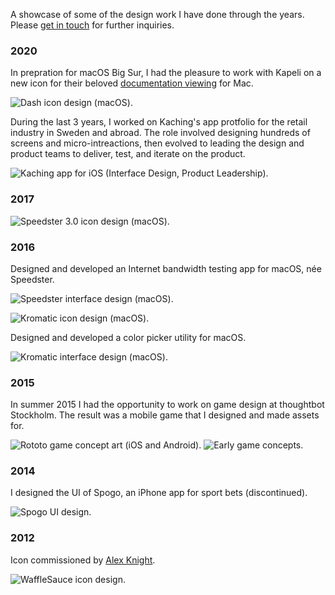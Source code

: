 
<Seo title="Portfolio" />
<Helmet bodyAttributes={{ class: 'portfolio-page' }} />

<PageHeader title="Portfolio">

  A showcase of some of the design work I have done through the years. Please [get in touch](/contact) for further inquiries.

</PageHeader>

### 2020

In prepration for macOS Big Sur, I had the pleasure to work with Kapeli on a new icon for their
beloved [documentation viewing](https://kapeli.com/dash) for Mac.

![Dash icon design (macOS).](dash.png)


During the last 3 years, I worked on Kaching's app protfolio for the retail industry in Sweden and abroad. The role involved
designing hundreds of screens and micro-intreactions, then evolved to leading the design and product teams to deliver, test,
and iterate on the product.

![Kaching app for iOS (Interface Design, Product Leadership).](kaching.png)

### 2017

![Speedster 3.0 icon design (macOS).](speedster-icon.png)

### 2016

Designed and developed an Internet bandwidth testing app for macOS, née Speedster.

![Speedster interface design (macOS).](speedster.png)

![Kromatic icon design (macOS).](kromatic-icon.png)

Designed and developed a color picker utility for macOS.

![Kromatic interface design (macOS).](kromatic-ui.png)


### 2015

In summer 2015 I had the opportunity to work on game design at thoughtbot Stockholm.
The result was a mobile game that I designed and made assets for.

![Rototo game concept art (iOS and Android).](rototo.png)
![Early game concepts.](rototo-game.png)

### 2014

I designed the UI of Spogo, an iPhone app for sport bets (discontinued).

![Spogo UI design.](spogo.png)

### 2012

Icon commissioned by [Alex Knight](https://alexknight.net).

![WaffleSauce icon design.](waffle-sauce.png)



